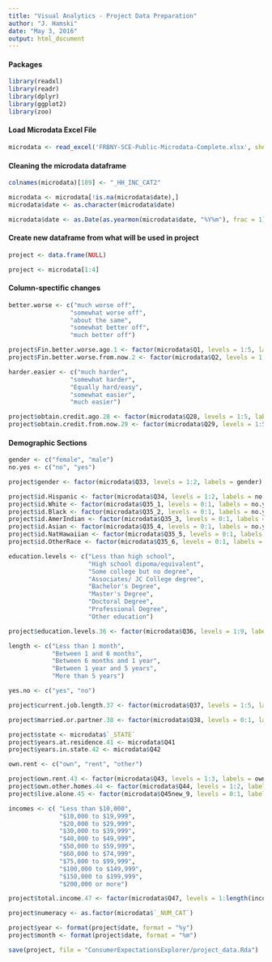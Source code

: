 ```yaml
---
title: "Visual Analytics - Project Data Preparation"
author: "J. Hamski"
date: "May 3, 2016"
output: html_document
---
```




#### Packages 
```r
library(readxl)
library(readr)
library(dplyr)
library(ggplot2)
library(zoo)
```

#### Load Microdata Excel File
```r
microdata <- read_excel('FRBNY-SCE-Public-Microdata-Complete.xlsx', sheet = 'Data', na = "NA", skip = 1)
```

#### Cleaning the microdata dataframe
```r
colnames(microdata)[189] <- "_HH_INC_CAT2"

microdata <- microdata[!is.na(microdata$date),]
microdata$date <- as.character(microdata$date)

microdata$date <- as.Date(as.yearmon(microdata$date, "%Y%m"), frac = 1) 
```

#### Create new dataframe from what will be used in project
```r
project <- data.frame(NULL)
```

```r
project <- microdata[1:4]
```

#### Column-spectific changes 

```r
better.worse <- c("much worse off",
                 "somewhat worse off",
                 "about the same",
                 "somewhat better off",
                 "much better off")

project$Fin.better.worse.ago.1 <- factor(microdata$Q1, levels = 1:5, labels = better.worse)
project$Fin.better.worse.from.now.2 <- factor(microdata$Q2, levels = 1:5, labels = better.worse)
```




```r
harder.easier <- c("much harder",
                 "somewhat harder",
                 "Equally hard/easy",
                 "somewhat easier",
                 "much easier")

project$obtain.credit.ago.28 <- factor(microdata$Q28, levels = 1:5, labels = harder.easier)
project$obtain.credit.from.now.29 <- factor(microdata$Q29, levels = 1:5, labels = harder.easier)
```

#### Demographic Sections
```r
gender <- c("female", "male")
no.yes <- c("no", "yes")

project$gender <- factor(microdata$Q33, levels = 1:2, labels = gender)

project$id.Hispanic <- factor(microdata$Q34, levels = 1:2, labels = no.yes)
project$id.White <- factor(microdata$Q35_1, levels = 0:1, labels = no.yes)
project$id.Black <- factor(microdata$Q35_2, levels = 0:1, labels = no.yes)
project$id.AmerIndian <- factor(microdata$Q35_3, levels = 0:1, labels = no.yes)
project$id.Asian <- factor(microdata$Q35_4, levels = 0:1, labels = no.yes)
project$id.NatHawaiian <- factor(microdata$Q35_5, levels = 0:1, labels = no.yes)
project$id.OtherRace <- factor(microdata$Q35_6, levels = 0:1, labels = no.yes)
```

```r
education.levels <- c("Less than high school",
                      "High school dipoma/equivalent",
                      "Some college but no degree",
                      "Associates/ JC College degree",
                      "Bachelor's Degree",
                      "Master's Degree",
                      "Doctoral Degree",
                      "Professional Degree",
                      "Other education")

project$education.levels.36 <- factor(microdata$Q36, levels = 1:9, labels = education.levels)
```

```r
length <- c("Less than 1 month",
            "Between 1 and 6 months",
            "Between 6 months and 1 year",
            "Between 1 year and 5 years",
            "More than 5 years")

yes.no <- c("yes", "no")

project$current.job.length.37 <- factor(microdata$Q37, levels = 1:5, labels = length)

project$married.or.partner.38 <- factor(microdata$Q38, levels = 0:1, labels = yes.no)
```

```r
project$state <- microdata$`_STATE`
project$years.at.residence.41 <- microdata$Q41
project$years.in.state.42 <- microdata$Q42
```

```r
own.rent <- c("own", "rent", "other")

project$own.rent.43 <- factor(microdata$Q43, levels = 1:3, labels = own.rent)
project$own.other.homes.44 <- factor(microdata$Q44, levels = 1:2, labels = yes.no)
project$live.alone.45 <- factor(microdata$Q45new_9, levels = 0:1, labels = no.yes)
```

```r
incomes <- c( "Less than $10,000",
              "$10,000 to $19,999",
              "$20,000 to $29,999",
              "$30,000 to $39,999",
              "$40,000 to $49,999",
              "$50,000 to $59,999",
              "$60,000 to $74,999",
              "$75,000 to $99,999",
              "$100,000 to $149,999",
              "$150,000 to $199,999",
              "$200,000 or more")

project$total.income.47 <- factor(microdata$Q47, levels = 1:length(incomes), labels = incomes)
```

```r
project$numeracy <- as.factor(microdata$`_NUM_CAT`)
```

```r
project$year <- format(project$date, format = "%y")
project$month <- format(project$date, format = "%m")
```


```r
save(project, file = "ConsumerExpectationsExplorer/project_data.Rda")
```

